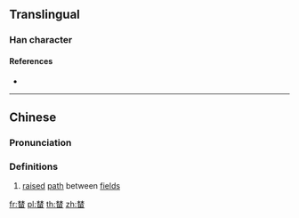 {{character info/new}}
==Translingual==

===Han character===
{{Han char|rn=75|rad=木|as=09|sn=13|four=44609|canj=DDW,XDDW|ids=⿱林田}}

====References====
* {{Han ref|kx=0542.191|hdz=21244.060|uh=6983|ud=27011|bh=DEC6|bd=57030}}

----

==Chinese==
{{zh-forms}}

===Pronunciation===
{{zh-pron
|m=tán
|c=dam4,tam4
|mc=
|oc=
|ma=
|cat=n
}}

===Definitions===
{{zh-hanzi}}

# [[raise]]d [[path]] between [[field]]s

[[fr:榃]]
[[pl:榃]]
[[th:榃]]
[[zh:榃]]